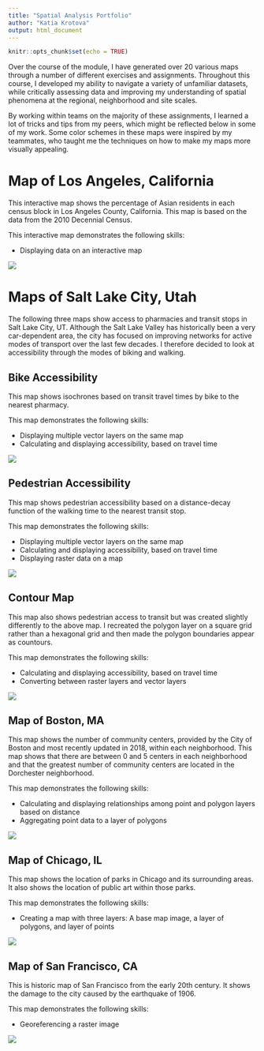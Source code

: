 ```yaml
---
title: "Spatial Analysis Portfolio"
author: "Katia Krotova"
output: html_document
---
```


```r
knitr::opts_chunk$set(echo = TRUE)
```

Over the course of the module, I have generated over 20 various maps through a number of different exercises and assignments. Throughout this course, I developed my ability to navigate a variety of unfamiliar datasets, while critically assessing data and improving my understanding of spatial phenomena at the regional, neighborhood and site scales. 

By working within teams on the majority of these assignments, I learned a lot of tricks and tips from my peers, which might be reflected below in some of my work. Some color schemes in these maps were inspired by my teammates, who taught me the techniques on how to make my maps more visually appealing. 


# Map of Los Angeles, California
This interactive map shows the percentage of Asian residents in each census block in Los Angeles County, California. This map is based on the data from the 2010 Decennial Census.

This interactive map demonstrates the following skills: 

* Displaying data on an interactive map

[![](thumbnails/LA_Interactive.jpg)](https://katia1602.github.io/FinalPortfolio/LA_Asian.html){target="_blank"}

# Maps of Salt Lake City, Utah 
The following three maps show access to pharmacies and transit stops in Salt Lake City, UT.  Although the Salt Lake Valley has historically been a very car-dependent area, the city has focused on improving networks for active modes of transport over the last few decades. I therefore decided to look at accessibility through the modes of  biking and walking.

## Bike Accessibility 
This map shows isochrones based on transit travel times by bike to the nearest pharmacy. 

This map demonstrates the following skills:

* Displaying multiple vector layers on the same map
* Calculating and displaying accessibility, based on travel time

[![](thumbnails/Bicycle_Isochrones.png)](https://katia1602.github.io/FinalPortfolio/PDF_Maps/Bicycle_Isochrones.pdf){target="_blank"}

## Pedestrian Accessibility
This map shows pedestrian accessibility based on a distance-decay function of the walking time to the nearest transit stop.

This map demonstrates the following skills:

* Displaying multiple vector layers on the same map
* Calculating and displaying accessibility, based on travel time
* Displaying raster data on a map

[![](thumbnails/Raster_Map.png)](https://katia1602.github.io/FinalPortfolio/PDF_Maps/Raster_Map.pdf){target="_blank"}

## Contour Map
This map also shows pedestrian access to transit but was created slightly differently to the above map. I recreated the polygon layer on a square grid rather than a hexagonal grid and then made the polygon boundaries appear as countours.

This map demonstrates the following skills:

* Calculating and displaying accessibility, based on travel time
* Converting between raster layers and vector layers

[![](thumbnails/ContourMap.png)](https://katia1602.github.io/FinalPortfolio/PDF_Maps/Countour_Map.pdf){target="_blank"}

## Map of Boston, MA
This map shows the number of community centers, provided by the City of Boston and most recently updated in 2018, within each neighborhood. This map shows that there are between 0 and 5 centers in each neighborhood and that the greatest number of community centers are located in the Dorchester neighborhood.

This map demonstrates the following skills:

* Calculating and displaying relationships among point and polygon layers based on distance
* Aggregating point data to a layer of polygons

[![](thumbnails/Boston_CC.png)](https://katia1602.github.io/FinalPortfolio/PDF_Maps/Boston_CC.pdf){target="_blank"}


## Map of Chicago, IL
This map shows the location of parks in Chicago and its surrounding areas. It also shows the location of public art within those parks.

This map demonstrates the following skills:

* Creating a map with three layers: A base map image, a layer of polygons, and layer of points

[![](thumbnails/Park.png)](https://katia1602.github.io/FinalPortfolio/PDF_Maps/Park.pdf){target="_blank"}

## Map of San Francisco, CA
This is historic map of San Francisco from the early 20th century. It shows the damage to the city caused by the earthquake of 1906. 

This map demonstrates the following skills:

* Georeferencing a raster image

[![](thumbnails/GEO_MAP_FIRE.JPG)](https://katia1602.github.io/portfolio/thumbnails/GEO_MAP_FIRE.JPG){target="_blank"}
